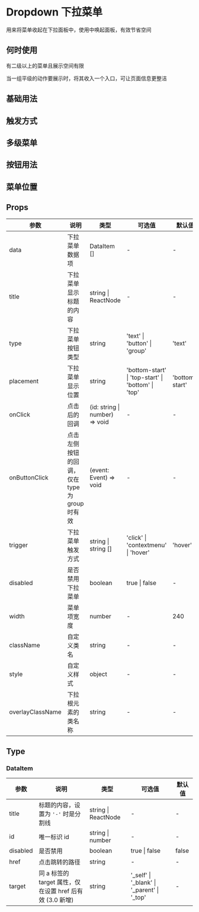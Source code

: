 # Dropdown 下拉菜单

用来将菜单收起在下拉面板中，使用中唤起面板，有效节省空间

## 何时使用

有二级以上的菜单且展示空间有限

当一组平级的动作要展示时，将其收入一个入口，可让页面信息更整洁

## 基础用法


<DemoBase />

## 触发方式


<DemoTrigger />

## 多级菜单


<DemoMultiple />

## 按钮用法


<DemoType />

## 菜单位置


<DemoPlacement />

## Props

| 参数             | 说明                                          | 类型                           | 可选值                                             | 默认值         |
| ---------------- | --------------------------------------------- | ------------------------------ | -------------------------------------------------- | -------------- |
| data             | 下拉菜单数据项                                | DataItem []                    | -                                                  | -              |
| title            | 下拉菜单显示标题的内容                        | string \| ReactNode            | -                                                  | -              |
| type             | 下拉菜单按钮类型                              | string                         | 'text' \| 'button' \| 'group'                      | 'text'         |
| placement        | 下拉菜单显示位置                              | string                         | 'bottom-start' \| 'top-start' \| 'bottom' \| 'top' | 'bottom-start' |
| onClick          | 点击后的回调                                  | (id: string \| number) => void | -                                                  | -              |
| onButtonClick    | 点击左侧按钮的回调，仅在 type 为 group 时有效 | (event: Event) => void         | -                                                  | -              |
| trigger          | 下拉菜单触发方式                              | string \| string []            | 'click' \| 'contextmenu' \| 'hover'                | 'hover'        |
| disabled         | 是否禁用下拉菜单                              | boolean                        | true \| false                                      | -              |
| width            | 菜单项宽度                                    | number                         | -                                                  | 240            |
| className        | 自定义类名                                    | string                         | -                                                  | -              |
| style            | 自定义样式                                    | object                         | -                                                  | -              |
| overlayClassName | 下拉根元素的类名称                            | string                         | -                                                  | -              |

## Type

### DataItem

| 参数     | 说明                                                     | 类型                | 可选值                                          | 默认值 |
| -------- | -------------------------------------------------------- | ------------------- | ----------------------------------------------- | ------ |
| title    | 标题的内容，设置为 `'-'` 时是分割线                      | string \| ReactNode | -                                               | -      |
| id       | 唯一标识 id                                              | string \| number    | -                                               | -      |
| disabled | 是否禁用                                                 | boolean             | true \| false                                   | false  |
| href     | 点击跳转的路径                                           | string              | -                                               | -      |
| target   | 同 a 标签的 target 属性，仅在设置 href 后有效 (3.0 新增) | string              | ︎'\_self' \| '\_blank' \| '\_parent' \| '\_top' | -      |
